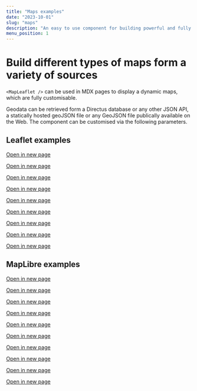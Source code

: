 ```yaml
---
title: "Maps examples"
date: "2023-10-01"
slug: "maps"
description: "An easy to use component for building powerful and fully customizable maps"
menu_position: 1
---
```


# Build different types of maps form a variety of sources

`<MapLeaflet />` can be used in MDX pages to display a dynamic maps, which are fully customisable.

Geodata can be retrieved form a Directus database or any other JSON API, a statically hosted geoJSON file or any GeoJSON file publically available on the Web. The component can be customised via the following parameters.







## Leaflet examples

[Open in new page](./examples/leaflet-adding-raster-basemaps)

<AddingRasterBasemaps />

[Open in new page](./examples/leaflet-all-shorthand-basemaps)

<AddingRasterBasemapsShorthand />

[Open in new page](./examples/leaflet-local-geojson)

<LeafletAndLocalGeoJSON />

[Open in new page](./examples/leaflet-local-geojson-with-styling)

<LeafletAndLocalGeoJSONWithStyling />

[Open in new page](./examples/leaflet-remote-geojson)

<LeafletAndRemoteGeoJSON />

[Open in new page](./examples/leaflet-remote-geojson-with-list-features)

<LeafletAndRemoteGeoJSONWithListFeatures />

[Open in new page](./examples/leaflet-directus)

<LeafletAndDirectus />

[Open in new page](./examples/leaflet-directus-with-filter)

<LeafletAndDirectusWithFilter />

[Open in new page](./examples/leaflet-local-geojson-with-filter)

<LeafletAndLocalGeoJSONwithFilter />

## MapLibre examples

[Open in new page](./examples/maplibre-adding-raster-basemaps)

<MaplibreAddingRasterBasemaps />

[Open in new page](./examples/maplibre-all-shorthand-basemaps)

<MaplibreAddingRasterBasemapsShorthand />

[Open in new page](./examples/maplibre-from-json-style)

<MaplibreFromJsonStyle />

[Open in new page](./examples/maplibre-from-json-style-expanding)

<MaplibreFromJsonStyleExpanding />

[Open in new page](./examples/maplibre-from-json-style-custom)

<MaplibreFromJsonStyleCustom />

[Open in new page](./examples/maplibre-adding-controls)

<MaplibreAddingControls />

[Open in new page](./examples/maplibre-local-geojson)

<MaplibreLocalGeoJSON />

[Open in new page](./examples/maplibre-local-geojson-fitToContent)

<MaplibreFitToContentLocalGeoJSON />

[Open in new page](./examples/maplibre-directus-with-filter)

<MaplibreAndDirectusWithFilter />

[Open in new page](./examples/maplibre-local-geojson-dropdown)

<MaplibreLocalGeoJSONDropDown />
